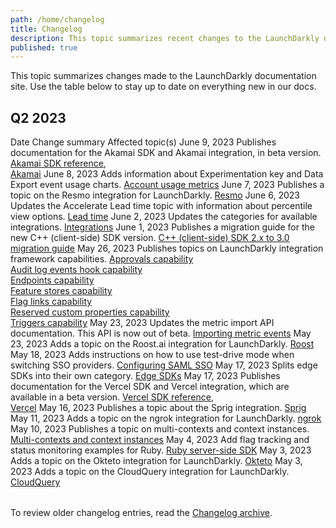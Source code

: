 ```yaml
---
path: /home/changelog
title: Changelog
description: This topic summarizes recent changes to the LaunchDarkly documentation.
published: true
---
```


This topic summarizes changes made to the LaunchDarkly documentation site. Use the table below to stay up to date on everything new in our docs.

## Q2 2023

<Table>
  <TableHeader>
    <TableHeadCell>Date</TableHeadCell>
    <TableHeadCell>Change summary</TableHeadCell>
    <TableHeadCell>Affected topic(s)</TableHeadCell>
  </TableHeader>
  <TableBody>
  <TableRow>
    <TableCell>June 9, 2023</TableCell>
    <TableCell>Publishes documentation for the Akamai SDK and Akamai integration, in beta version.</TableCell>
    <TableCell><a href="/sdk/edge/akamai">Akamai SDK reference</a>,<br/> <a href="/integrations/akamai">Akamai</a></TableCell>
  </TableRow>
  <TableRow>
    <TableCell>June 8, 2023</TableCell>
    <TableCell>Adds information about Experimentation key and Data Export event usage charts.</TableCell>
    <TableCell><a href="/home/billing/usage-metrics">Account usage metrics</a></TableCell>
  </TableRow>
  <TableRow>
    <TableCell>June 7, 2023</TableCell>
    <TableCell>Publishes a topic on the Resmo integration for LaunchDarkly.</TableCell>
    <TableCell><a href="/integrations/resmo">Resmo</a></TableCell>
  </TableRow>
  <TableRow>
    <TableCell>June 6, 2023</TableCell>
    <TableCell>Updates the Accelerate Lead time topic with information about percentile view options.</TableCell>
    <TableCell><a href="/home/accelerate/accelerate-metrics/lead-time">Lead time</a></TableCell>
  </TableRow>
  <TableRow>
    <TableCell>June 2, 2023</TableCell>
    <TableCell>Updates the categories for available integrations.</TableCell>
    <TableCell><a href="/integrations">Integrations</a></TableCell>
  </TableRow>
  <TableRow>
    <TableCell>June 1, 2023</TableCell>
    <TableCell>Publishes a migration guide for the new C++ (client-side) SDK version.</TableCell>
    <TableCell><a href="/sdk/client-side/c-c--/migration-2-to-3">C++ (client-side) SDK 2.x to 3.0 migration guide</a></TableCell>
  </TableRow>
  <TableRow>
    <TableCell>May 26, 2023</TableCell>
    <TableCell>Publishes topics on LaunchDarkly integration framework capabilities.</TableCell>
    <TableCell>
      <a href="/integrations/partner-integrations/approvals">Approvals capability</a><br />
      <a href="/integrations/partner-integrations/audit-log">Audit log events hook capability</a><br />
      <a href="/integrations/partner-integrations/endpoints">Endpoints capability</a><br />
      <a href="/integrations/partner-integrations/feature-stores">Feature stores capability</a><br />
      <a href="/integrations/partner-integrations/flag-links">Flag links capability</a><br />
      <a href="/integrations/partner-integrations/custom-properties">Reserved custom properties capability</a><br />
      <a href="/integrations/partner-integrations/triggers">Triggers capability</a>
    </TableCell>
  </TableRow>
  <TableRow>
    <TableCell>May 23, 2023</TableCell>
    <TableCell>Updates the metric import API documentation. This API is now out of beta.</TableCell>
    <TableCell><a href="/home/creating-experiments/import-metric-events">Importing metric events</a></TableCell>
  </TableRow>
  <TableRow>
    <TableCell>May 23, 2023</TableCell>
    <TableCell>Adds a topic on the Roost.ai integration for LaunchDarkly.</TableCell>
    <TableCell><a href="/integrations/roost-ai">Roost</a></TableCell>
  </TableRow>
  <TableRow>
    <TableCell>May 18, 2023</TableCell>
    <TableCell>Adds instructions on how to use test-drive mode when switching SSO providers.</TableCell>
    <TableCell><a href="/home/account-security/sso/saml">Configuring SAML SSO</a></TableCell>
  </TableRow>
  <TableRow>
    <TableCell>May 17, 2023</TableCell>
    <TableCell>Splits edge SDKs into their own category.</TableCell>
    <TableCell><a href="/sdk/edge">Edge SDKs</a></TableCell>
  </TableRow>
  <TableRow>
    <TableCell>May 17, 2023</TableCell>
    <TableCell>Publishes documentation for the Vercel SDK and Vercel integration, which are available in a beta version.</TableCell>
    <TableCell><a href="/sdk/edge/vercel">Vercel SDK reference</a>,<br/> <a href="/integrations/vercel">Vercel</a></TableCell>
  </TableRow>
  <TableRow>
    <TableCell>May 16, 2023</TableCell>
    <TableCell>Publishes a topic about the Sprig integration.</TableCell>
    <TableCell><a href="/integrations/sprig">Sprig</a></TableCell>
  </TableRow>
  <TableRow>
    <TableCell>May 11, 2023</TableCell>
    <TableCell>Adds a topic on the ngrok integration for LaunchDarkly.</TableCell>
    <TableCell><a href="/integrations/ngrok">ngrok</a></TableCell>
  </TableRow>
  <TableRow>
    <TableCell>May 10, 2023</TableCell>
    <TableCell>Publishes a topic on multi-contexts and context instances.</TableCell>
    <TableCell><a href="/home/contexts/multi-contexts">Multi-contexts and context instances</a></TableCell>
  </TableRow>
  <TableRow>
    <TableCell>May 4, 2023</TableCell>
    <TableCell>Add flag tracking and status monitoring examples for Ruby.</TableCell>
    <TableCell><a href="/sdk/server-side/ruby">Ruby server-side SDK</a></TableCell>
  </TableRow>
  <TableRow>
    <TableCell>May 3, 2023</TableCell>
    <TableCell>Adds a topic on the Okteto integration for LaunchDarkly.</TableCell>
    <TableCell><a href="/integrations/okteto">Okteto</a></TableCell>
  </TableRow>
  <TableRow>
    <TableCell>May 3, 2023</TableCell>
    <TableCell>Adds a topic on the CloudQuery integration for LaunchDarkly.</TableCell>
    <TableCell><a href="/integrations/cloudquery">CloudQuery</a></TableCell>
  </TableRow>
  </TableBody>
</Table>

To review older changelog entries, read the [Changelog archive](/home/changelog/archive).
